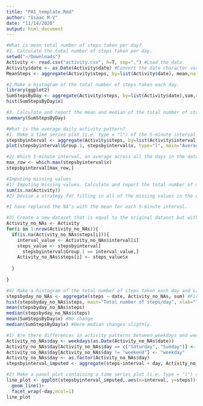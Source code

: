 ```yaml
---
title: "PA1_template.Rmd"
author: "Isaac M-V"
date: "11/14/2020"
output: html_document
---
```


```r
#What is mean total number of steps taken per day?
#1. Calculate the total number of steps taken per day.
setwd("~/Downloads")
Activity <- read.csv("activity.csv", h=T, sep=",") #Load the data
Activity$date <- as.Date(Activity$date) #Convert the date character variable into a date variable. 
MeanSteps <- aggregate(Activity$steps, by=list(Activity$date), mean,na.action=na.omit) #Here we calculate the mean of steps by day.

#2.Make a histogram of the total number of steps taken each day.
library(ggplot2)
SumStepsByDay <- aggregate(Activity$steps, by=list(Activity$date),sum,na.rm=T)
hist(SumStepsByDay$x)

#3. Calculate and report the mean and median of the total number of steps taken per day.
summary(SumStepsByDay)
```


```r
#What is the average daily activity pattern?
#1. Make a time series plot (i.e. type = "l") of the 5-minute interval (x-axis) and the average number of steps taken, averaged across all days (y-axis).
stepsbyinterval <- aggregate(Activity$steps, by=list(Activity$interval),mean,na.rm=T)
plot(stepsbyinterval$Group.1, stepsbyinterval$x, type="l", main="Averaged across all days", xlab="5-minute interval", ylab="Average number of steps")

#2) Which 5-minute interval, on average across all the days in the dataset, contains the maximum number of steps?
max_row <- which.max(stepsbyinterval$x)
stepsbyinterval[max_row,]
```


```r
#Imputing missing values
#1) Imputing missing values. Calculate and report the total number of missing values in the dataset (i.e. the total number of rows with NAs)
sum(is.na(Activity))
#2) Devise a strategy for filling in all of the missing values in the dataset. The strategy does not need to be sophisticated. For example, you could use the mean/median for that day, or the mean for that 5-minute interval, etc.

#I have replaced the NA’s with the mean for each 5-minute interval.

#3) Create a new dataset that is equal to the original dataset but with the missing data filled in.
Activity_no_NAs <- Activity
for(i in 1:nrow(Activity_no_NAs)){
  if(is.na(Activity_no_NAs$steps[i])){
    interval_value <- Activity_no_NAs$interval[i]
    steps_value <- stepsbyinterval[
      stepsbyinterval$Group.1 == interval_value,]
    Activity_no_NAs$steps[i] <- steps_value$x
    
  }
  
}

#4) Make a histogram of the total number of steps taken each day and calculate and report the mean and median total number of steps taken per day. Do these values differ from the estimates from the first part of the assignment? What is the impact of imputing missing data on the estimates of the total daily number of steps?
stepsbyday_no_NAs <- aggregate(steps ~ date, Activity_no_NAs, sum) #First we create a df with the sum of all steps.
hist(stepsbyday_no_NAs$steps, main="Total number of steps/day", xlab="Total number of steps/day")
mean(stepsbyday_no_NAs$steps)
median(stepsbyday_no_NAs$steps)
mean(SumStepsByDay$x) #No change
median(SumStepsByDay$x) #Here median changes sligthly. 
```


```r
#1) Are there differences in activity patterns between weekdays and weekends? Create a new factor variable in the dataset with two levels – “weekday” and “weekend” indicating whether a given date is a weekday or weekend day. 
Activity_no_NAs$day <- weekdays(as.Date(Activity_no_NAs$date))
Activity_no_NAs$day[Activity_no_NAs$day == c("Saturday", "Sunday")] <- "weekend"
Activity_no_NAs$day[Activity_no_NAs$day != "weekend"] <- "weekday"
Activity_no_NAs$day <- as.factor(Activity_no_NAs$day)
stepsbyinterval_imputed <- aggregate(steps~interval + day, Activity_no_NAs, mean)

#2) Make a panel plot containing a time series plot (i.e. type = "l") of the 5-minute interval (x-axis) and the average number of steps taken, averaged across all weekday days or weekend days (y-axis).
line_plot <- ggplot(stepsbyinterval_imputed, aes(x=interval, y=steps))+
  geom_line()+
  facet_wrap(~day,ncol=1)
line_plot
```